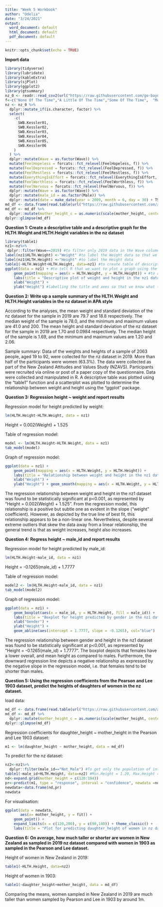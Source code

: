 ```yaml
---
title: "Week 5 Workbook"
author: "Odelia"
date: "3/24/2021"
output:
  word_document: default
  html_document: default
  pdf_document: default
---
```


```r
knitr::opts_chunk$set(echo = TRUE)
```

**Import data**

```r
library(tidyverse)
library(lubridate)
library(kableExtra)
library(sjPlot)
library(ggplot2)
library(gtsummary)
nz_0 <- readr::read_csv2(url("https://raw.githubusercontent.com/go-bayes/psych-447/main/data/nz/nz.csv"))
f<-c("None Of The Time","A Little Of The Time","Some Of The Time",  "Most Of The Time", "All Of The Time")
nz <- nz_0 %>%
  dplyr::mutate_if(is.character, factor) %>%
  select(
    -c(
      SWB.Kessler01,
      SWB.Kessler02,
      SWB.Kessler03,
      SWB.Kessler04,
      SWB.Kessler05,
      SWB.Kessler06
    )
  ) %>%
  dplyr::mutate(Wave = as.factor(Wave)) %>%
  mutate(FeelHopeless = forcats::fct_relevel(FeelHopeless, f)) %>%
  mutate(FeelDepressed = forcats::fct_relevel(FeelDepressed, f)) %>%
  mutate(FeelRestless = forcats::fct_relevel(FeelRestless, f)) %>%
  mutate(EverythingIsEffort = forcats::fct_relevel(EverythingIsEffort, f)) %>%
  mutate(FeelWorthless = forcats::fct_relevel(FeelWorthless, f)) %>%
  mutate(FeelNervous = forcats::fct_relevel(FeelNervous, f)) %>%
  dplyr::mutate(Wave = as.factor(Wave)) %>%
  dplyr::mutate(male_id = as.factor(Male)) %>%
  dplyr::mutate(date = make_date(year = 2009, month = 6, day = 30) + TSCORE)
md_df <- data.frame(read.table(url("https://raw.githubusercontent.com/avehtari/ROS-Examples/master/PearsonLee/data/MotherDaughterHeights.txt"), header=TRUE))
md_df <- md_df %>%
  dplyr::mutate(mother_height_c = as.numeric(scale(mother_height, center = TRUE, scale = FALSE)))
dplyr::glimpse(md_df)
```

**Question 1: Create a descriptive table and a descriptive graph for the HLTH.Weight and HLTH.Height variables in the nz dataset**

```r
library(table1)
nz1<-nz%>%
 dplyr::filter(Wave==2019) #to filter only 2019 data in the Wave column so that only 2019 data will be examined in the following work
label(nz1$HLTH.Weight) <-"Weight" #to label the Weight data so that we know what the values represent
label(nz1$HLTH.Height) <-"Height" #to label the Height data
table1(~HLTH.Weight+HLTH.Height, data=nz1) #to create table of descriptive stats for weight and height data so that some basic information about weight and height is known
ggplot(data = nz1) + #to tell R that we want to plot a graph using the nz1 dataset
    geom_point(mapping = aes(x = HLTH.Weight, y = HLTH.Height)) + #to add the layer of a scatterplot and indicating weight to be the x-axis and height on the y-axis (descriptive graph of 2 continuous variables is a scatterplot)
    labs(title = "Descriptive plot of weight and height in the nz1 dataset") + 
    xlab("Weight") + 
    ylab("Height") #labelling the title and axes so that we know what the graph is about
```

**Question 2: Write up a sample summary of the HLTH.Weight and HLTH.Height variables in the nz dataset in APA style**

According to the analyses, the mean weight and standard deviation of the nz dataset for the sample in 2019 are 79.7 and 18.8 respectively. The median weight of the sample is 78.0, and the minimum and maximum values are 41.0 and 200. The mean height and standard deviation of the nz dataset for the sample in 2019 are 1.70 and 0.0984 respectively. The median height of the sample is 1.69, and the minimum and maximum values are 1.20 and 2.06. 

Sample summary: 
      Data of the weights and heights of a sample of 2063 people, aged 19 to 92, were collected for the nz dataset in 2019. More than half of the participants were women (63.3%). The data were collected as part of the New Zealand Attitudes and Values Study (NZAVS). Participants were recruited via online or post of a paper copy of the questionnaire. Data were collected and manipulated in R. A descriptive table was plotted using the “table1” function and a scatterplot was plotted to determine the relationship between weight and height using the “ggplot” package.

**Question 3: Regression height ~ weight and report results**

Regression model for height predicted by weight:
```r
lm(HLTH.Height~HLTH.Weight, data = nz1)
```
Height = 0.002(Weight) + 1.525

Table of regression model:
```r
model <- lm(HLTH.Height~HLTH.Weight, data = nz1)
tab_model(model)
```

Graph of regression model:
```r
ggplot(data = nz1) + 
    geom_point(mapping = aes(x = HLTH.Weight, y = HLTH.Height)) +
    labs(title = "Relationship between weight and height in the nz1 dataset") + 
    xlab("Weight") + 
    ylab("Height") + geom_smooth(mapping = aes(x = HLTH.Weight, y = HLTH.Height), se = FALSE)
```

The regression relationship between weight and height in the nz1 dataset was found to be statistically significant at p<0.001, as represented by "Height = 0.002(Weight) + 1.525". From the regression model, this relationship is a positive but subtle one as evident in the slope ("weight" coefficient). However, as depicted by the true line of best fit, this relationship appears to be a non-linear one. Nevertheless, despite several extreme outliers that skew the data away from a linear relationship, the general trend is that as weight increases, height also increases.

**Question 4: Regress height ~ male_id and report results**

Regression model for height predicted by male_id:
```r
lm(HLTH.Height~male_id, data = nz1)
```
Height = -0.1265(male_id) + 1.7777

Table of regression model:
```r
model2 <- lm(HLTH.Height~male_id, data = nz1)
tab_model(model2)
```

Graph of regression model:
```r
ggplot(data = nz1) +
    geom_boxplot(aes(x = male_id, y = HLTH.Height, fill = male_id)) +
    labs(title = "Boxplot for height predicted by gender in the nz1 dataset") +
    xlab("Gender") +
    ylab("Height") +
    geom_abline(aes(intercept = 1.7777, slope = -0.1265), col="blue")
```

The regression relationship between gender and height in the nz1 dataset was found to be statistically significant at p<0.001, as represented by "Height = -0.1265(male_id) + 1.7777". The boxplot depicts that females have a lower overall, and mean height as compared to males. Furthermore, the downward regression line depicts a negative relationship as expressed by the negative slope in the regression model, i.e. that females tend to be shorter than males. 

**Question 5: Using the regression coefficients from the Pearson and Lee 1903 dataset, predict the heights of daughters of women in the nz dataset.**

load data:
```r
md_df <- data.frame(read.table(url("https://raw.githubusercontent.com/avehtari/ROS-Examples/master/PearsonLee/data/MotherDaughterHeights.txt"), header=TRUE))
md_df <- md_df %>%
  dplyr::mutate(mother_height_c = as.numeric(scale(mother_height, center = TRUE, scale = FALSE)))
dplyr::glimpse(md_df)
```

Regression coefficients for daughter_height ~ mother_height in the Pearson and Lee 1903 dataset:
```r
m1 <- lm(daughter_height ~ mother_height, data = md_df)
```

To predict for the nz dataset:
```r
nz2<-nz1%>%
  dplyr::filter(male_id=="Not_Male") #To get only the population of interest -> women
table1(~male_id+HLTH.Height, data=nz2) #Min.Height = 1.20, Max.Height = 1.94
nd<-expand.grid(mother_height = c(120:194))
pr<-predict(m1, type = "response", interval = "confidence", newdata =nd)
newdata<-data.frame(nd,pr)
newdata
```

For visualisation:
```r
ggplot(data = newdata, 
       aes(x= mother_height, y = fit)) + 
    geom_point() + 
    expand_limits(x = c(120,200), y = c(90,140)) + theme_classic() + 
    labs(title = "Plot for predicting daughter_height of women in nz dataset")
```

**Question 6: On average, how much taller or shorter are women in New Zealand as sampled in 2019 nz dataset compared with women in 1903 as sampled in the Pearson and Lee dataset.**

Height of women in New Zealand in 2019:
```r
table1(~HLTH.Height, data=nz2)
```
Height of women in 1903:
```r
table1(~daughter_height+mother_height, data = md_df)
```

Comparing the means, women sampled in New Zealand in 2019 are much taller than women sampled by Pearson and Lee in 1903 by around 1m.

